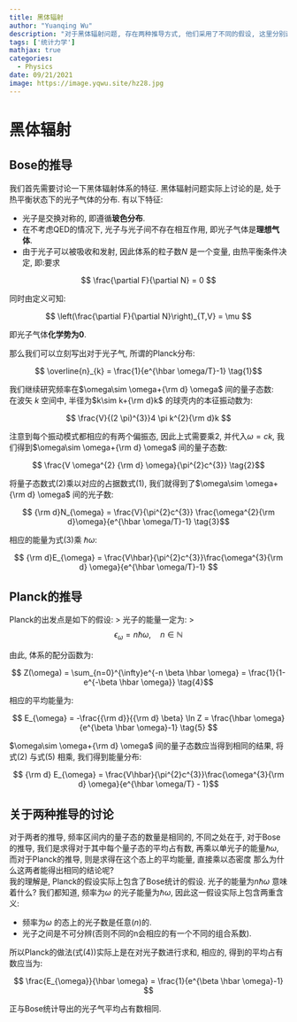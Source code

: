 ---
title: 黑体辐射
author: "Yuanqing Wu"
description: "对于黑体辐射问题, 存在两种推导方式, 他们采用了不同的假设, 这里分别进行讨论, 并对比他们之间的等价性在哪."
tags: ['统计力学']
mathjax: true
categories:
  - Physics
date: 09/21/2021
image: https://image.yqwu.site/hz28.jpg
---

# 黑体辐射

## Bose的推导
我们首先需要讨论一下黑体辐射体系的特征. 黑体辐射问题实际上讨论的是, 处于热平衡状态下的光子气体的分布. 有以下特征:

* 光子是交换对称的, 即遵循**玻色分布**.
* 在不考虑QED的情况下, 光子与光子间不存在相互作用, 即光子气体是**理想气体**.
* 由于光子可以被吸收和发射, 因此体系的粒子数$N$ 是一个变量, 由热平衡条件决定, 即:要求
	
$$ \frac{\partial F}{\partial N} = 0 $$

同时由定义可知:

$$ \left(\frac{\partial F}{\partial N}\right)_{T,V} = \mu $$

即光子气体**化学势为0**.

那么我们可以立刻写出对于光子气, 所谓的Planck分布:

$$ \overline{n}_{k} = \frac{1}{e^{\hbar \omega/T}-1} \tag{1}$$

我们继续研究频率在$\omega\sim \omega+{\rm d} \omega$ 间的量子态数:  
在波矢 $k$ 空间中, 半径为$k\sim k+{\rm d}k$ 的球壳内的本征振动数为:
 
$$ \frac{V}{(2 \pi)^{3}}4 \pi k^{2}{\rm d}k $$

 注意到每个振动模式都相应的有两个偏振态, 因此上式需要乘2, 并代入$\omega=ck$, 我们得到$\omega\sim \omega+{\rm d} \omega$ 间的量子态数:
 
$$ \frac{V \omega^{2} {\rm d} \omega}{\pi^{2}c^{3}} \tag{2}$$

 将量子态数式$(2)$乘以对应的占据数式$(1)$, 我们就得到了$\omega\sim \omega+{\rm d} \omega$ 间的光子数:
  
$$ {\rm d}N_{\omega} = \frac{V}{\pi^{2}c^{3}} \frac{\omega^{2}{\rm d}\omega}{e^{\hbar \omega/T}-1} \tag{3}$$

相应的能量为式$(3)$乘 $\hbar \omega$:

$$ {\rm d}E_{\omega} = \frac{V\hbar}{\pi^{2}c^{3}}\frac{\omega^{3}{\rm d} \omega}{e^{\hbar \omega/T}-1} $$


## Planck的推导

Planck的出发点是如下的假设:
> 光子的能量一定为:
> $$ \epsilon_{\omega} = n\hbar\omega,\quad n\in\mathbb{N} $$


由此, 体系的配分函数为:

$$ Z(\omega) = \sum_{n=0}^{\infty}e^{-n \beta \hbar \omega}  = \frac{1}{1-e^{-\beta \hbar \omega}} \tag{4}$$

相应的平均能量为:

$$ E_{\omega} = -\frac{{\rm d}}{{\rm d} \beta} \ln Z = \frac{\hbar \omega}{e^{\beta \hbar \omega}-1} \tag{5} $$

$\omega\sim \omega+{\rm d} \omega$ 间的量子态数应当得到相同的结果, 将式$(2)$ 与式$(5)$ 相乘, 我们得到能量分布:

$$ {\rm d} E_{\omega} = \frac{V\hbar}{\pi^{2}c^{3}}\frac{\omega^{3}{\rm d} \omega}{e^{\hbar \omega/T} - 1}$$


## 关于两种推导的讨论

对于两者的推导, 频率区间内的量子态的数量是相同的, 不同之处在于, 对于Bose的推导, 我们是求得对于其中每个量子态的平均占有数, 再乘以单光子的能量$\hbar \omega$, 而对于Planck的推导, 则是求得在这个态上的平均能量, 直接乘以态密度 那么为什么这两者能得出相同的结论呢?  
我的理解是, Planck的假设实际上包含了Bose统计的假设. 光子的能量为$n \hbar \omega$ 意味着什么? 我们都知道, 频率为$\omega$ 的光子能量为$\hbar \omega$, 因此这一假设实际上包含两重含义:

* 频率为$\omega$ 的态上的光子数是任意($n$)的.
* 光子之间是不可分辨(否则不同的n会相应的有一个不同的组合系数).

所以Planck的做法(式$(4)$)实际上是在对光子数进行求和, 相应的, 得到的平均占有数应当为:
 
$$ \frac{E_{\omega}}{\hbar \omega} = \frac{1}{e^{\beta \hbar \omega}-1} $$

 正与Bose统计导出的光子气平均占有数相同.

